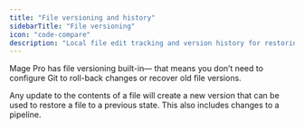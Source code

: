 ```yaml
---
title: "File versioning and history"
sidebarTitle: "File versioning"
icon: "code-compare"
description: "Local file edit tracking and version history for restoring changes made in the past."
---
```



<ProOnly source="file-versioning" />

Mage Pro has file versioning built-in— that means you don’t need to configure
Git to roll-back changes or recover old file versions.

Any update to the contents of a file will create a new version that can be used to restore a file
to a previous state. This also includes changes to a pipeline.
